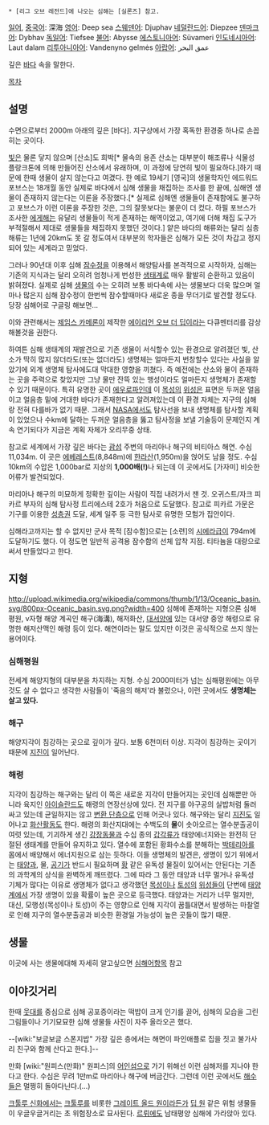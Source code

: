  * [리그 오브 레전드]에 나오는 심해는 [실론즈] 참고.

[[일어]], [[중국어]]: 深海
[[영어]]: Deep sea
[[스웨덴어]]: Djuphav
[[네덜란드어]]: Diepzee
[[덴마크어]]: Dybhav
[[독일어]]: Tiefsee
[[불어]]: Abysse
[[에스토니아어]]: Süvameri
[[인도네시아어]]: Laut dalam
[[리투아니아어]]: Vandenyno gelmės
[[아랍어]]: عمق البحر

깊은 [[바다]] 속을 말한다.

[[목차]]
== 설명 ==
수면으로부터 2000m 아래의 깊은 [바다]. 지구상에서 가장 혹독한 환경중 하나로 손꼽히는 곳이다.

[[빛]]은 물론 닿지 않으며 [산소]도 희박[* 물속의 용존 산소는 대부분이 해조류나 식물성 플랑크톤에 의해 만들어진 산소에서 유래하며, 이 과정에 당연히 빛이 필요하다.]하기 때문에 한때 생물이 살지 않는다고 여겼다. 한 예로 19세기 [영국]의 생물학자인 에드워드 포브스는 18개월 동안 실제로 바다에서 심해 생물을 채집하는 조사를 한 끝에, 심해엔 생물이 존재하지 않는다는 이론을 주장했다.[* 실제로 심해엔 생물들이 존재함에도 불구하고 포브스가 이런 이론을 주장한 것은, 그의 잘못보다는 불운이 더 컸다. 하필 포브스가 조사한 [[에게해]]는 유달리 생물들이 적게 존재하는 해역이었고, 여기에 더해 채집 도구가 부적절해서 제대로 생물들을 채집하지 못했던 것이다.] 얕은 바다의 해류와는 달리 심층해류는 1년에 20km도 못 갈 정도여서 대부분의 학자들은 심해가 모든 것이 차갑고 정지되어 있는 세계라고 믿었다. 

그러나 90년대 이후 심해 [[잠수정]]을 이용해서 해양탐사를 본격적으로 시작하자, 심해는 기존의 지식과는 달리 오히려 엄청나게 번성한 [[생태계]]로 매우 활발히 순환하고 있음이 밝혀졌다. 실제로 심해 [[생물]]의 수는 오히려 보통 바다속에 사는 생물보다 더욱 많으며 얼마나 많은지 심해 잠수정이 한번씩 잠수할때마다 새로운 종을 무더기로 발견할 정도다. 당장 심해어로 구글링 해보면…

이와 관련해서는 [[제임스 카메론]]이 제작한 [[에이리언 오브 더 딥]]이라는 다큐멘터리를 감상해볼것을 권한다.

하여튼 심해 생태계의 재발견으로 기존 생물이 서식할수 있는 환경으로 알려졌던 빛, 산소가 딱히 많지 않더라도(또는 없더라도) 생명체는 얼마든지 번창할수 있다는 사실을 알았기에 외계 생명체 탐사에도대 막대한 영향을 끼쳤다. 즉 예전에는 산소와 물이 존재하는 곳을 주력으로 찾았지만 그냥 물만 잔뜩 있는 행성이라도 얼마든지 생명체가 존재할 수 있기 때문이다. 특히 유명한 곳이 [[에우로파]]인데 이 [[목성]]의 [[위성]]은 표면은 두꺼운 얼음이고 얼음층 밑에 거대한 바다가 존재한다고 알려져있는데 이 환경 자체는 지구의 심해랑 전혀 다를바가 없기 때문. 그래서 [[NASA]]에서도 탐사선을 보내 생명체를 탐사할 계획이 있었으나 수km에 달하는 두꺼운 얼음층을 뚫고 탐사정을 보낼 기술등이 문제인지 계속 연기되다가 지금은 계획 자체가 오리무중 상태.

참고로 세계에서 가장 깊은 바다는 [[괌]]섬 주변의 마리아나 해구의 비티아스 해연. 수심 11,034m. 이 곳은 [[에베레스트]](8,848m)에 [[한라산]](1,950m)을 얹어도 남을 정도. 수심 10km의 수압은 1,000bar로 지상의 '''1,000배(!)'''나 되는데 이 곳에서도 [가자미] 비슷한 어류가 발견되었다.

마리아나 해구의 미묘하게 정확한 깊이는 사람이 직접 내려가서 잰 것. 오귀스트/자크 피카르 부자의 심해 탐사정 트리에스테 2호가 처음으로 도달했다. 참고로 피카르 가문은 기구를 이용한 [[성층권]] 도달, 세계 일주 등 극한 탐사로 유명한 모험가 집안이다.

심해라고까지는 할 수 없지만 군사 목적 [잠수함]으로는 [소련]의 [[시에라급]]이 794m에 도달하기도 했다. 이 정도면 일반적 공격용 잠수함의 선체 압착 지점. 티타늄을 대량으로 써서 만들었다고 한다.
== 지형 ==
http://upload.wikimedia.org/wikipedia/commons/thumb/1/13/Oceanic_basin.svg/800px-Oceanic_basin.svg.png?width=400
심해에 존재하는 지형으론 심해평원, v자형 해양 계곡인 해구(海溝), 해저화산, [[대서양]]에 있는 대서양 중앙 해령으로 유명한 해저산맥인 해령 등이 있다. 해연이라는 말도 있지만 이것은 공식적으로 쓰지 않는 용어이다.
=== 심해평원 ===
전세계 해양지형의 대부분을 차지하는 지형. 수심 2000미터가 넘는 심해평원에는 아무것도 살 수 없다고 생각한 사람들이 '죽음의 해저'라 불렀으나, 이런 곳에서도 '''생명체는 살고 있다.'''

=== 해구 ===
해양지각이 침강하는 곳으로 깊이가 깊다. 보통 6천미터 이상. 지각이 침강하는 곳이기 때문에 [[지진]]이 일어난다.

=== 해령 ===
지각이 침강하는 해구와는 달리 이 쪽은 새로운 지각이 만들어지는 곳인데 심해뿐만 아니라 육지인 [[아이슬란드]]도 해령의 연장선상에 있다. 전 지구를 야구공의 실밥처럼 둘러싸고 있는데 균일하지는 않고 [[변환 단층]]으로 인해 어긋나 있다. 해구와는 달리 [[지진]]도 일어나고 [[화산]]활동도 한다. 해령의 화산지대에는 수백도의 '''물'''이 솟아오르는 열수분출공이 여럿 있는데, 기괴하게 생긴 [[강장동물]]과 수십 종의 [[갑각류]]가 태양에너지와는 완전히 단절된 생태계를 만들어 유지하고 있다. 열수에 포함된 황화수소를 분해하는 [[박테리아]]를 몸에서 배양해서 에너지원으로 삼는 듯하다. 이들 생명체의 발견은, 생명이 있기 위에서는 [[태양]]과, 물, [[공기]]가 반드시 필요하며 [[황]] 같은 유독성 물질이 있어서는 안된다는 기존의 과학계의 상식을 완벽하게 깨뜨렸다. 그에 따라 그 동안 태양과 너무 멀거나 유독성 기체가 많다는 이유로 생명체가 없다고 생각했던 [[목성]]이나 [[토성]]의 [[위성]]들이 단번에 [[태양계]]에서 가장 생명이 있을 확률이 높은 곳으로 등극했다. 태양과는 거리가 너무 멀지만, 대신, 모행성(목성이나 토성)이 주는 영향으로 인해 지각이 꿈틀대면서 발생하는 마찰열로 인해 지구의 열수분출공과 비슷한 환경일 가능성이 높은 곳들이 많기 때문.
== 생물 ==
이곳에 사는 생물에대해 자세히 알고싶으면 [[심해어]]항목 참고
 


== 이야깃거리 ==
한때 [[웃대]]를 중심으로 심해 공포증이라는 떡밥이 크게 인기를 끌어, 심해의 모습을 그린 그림들이나 기기묘묘한 심해 생물들 사진이 자주 올라오곤 했다.

--[wiki:"보글보글 스폰지밥" 가장 깊은 층에서는 해면이 파인애플로 집을 짓고 불가사리 친구와 함께 산다고 한다.]--

만화 [wiki:"원피스(만화)" 원피스]의 [[어인섬]]으로 가기 위해선 이런 심해저를 지나야 한다고 한다. 수심은 무려 1만m로 마리아나 해구에 버금간다. 그런데 이런 곳에서도 [[해수]]들은 멀쩡히 돌아다닌다.(…)

[[크툴루 신화]]에서는 [[크툴루]]를 비롯한 [[그레이트 올드 원]]이라든가 [[딥 원]] 같은 위험 생물들이 우글우글거리는 초 위험장소로 묘사된다. [[르뤼에]]도 남태평양 심해에 가라앉아 있다.

